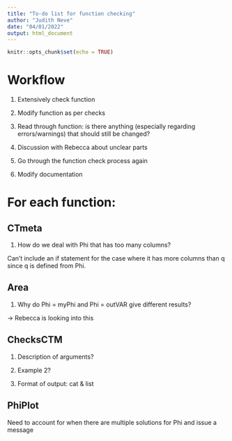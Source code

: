 ```yaml
---
title: "To-do list for function checking"
author: "Judith Neve"
date: "04/01/2022"
output: html_document
---
```


```r
knitr::opts_chunk$set(echo = TRUE)
```

# Workflow

1. Extensively check function

2. Modify function as per checks

3. Read through function: is there anything (especially regarding errors/warnings) that should still be changed?

4. Discussion with Rebecca about unclear parts

5. Go through the function check process again

6. Modify documentation


# For each function:

## CTmeta

1. How do we deal with Phi that has too many columns?

Can't include an if statement for the case where it has more columns than q since q is defined from Phi.

## Area

1. Why do Phi = myPhi and Phi = outVAR give different results?

-> Rebecca is looking into this

## ChecksCTM

1. Description of arguments?

2. Example 2?

3. Format of output: cat & list





## PhiPlot

Need to account for when there are multiple solutions for Phi and issue a message

